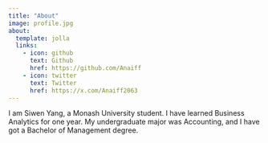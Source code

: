 ```yaml
---
title: "About"
image: profile.jpg
about:
  template: jolla
  links:
    - icon: github
      text: Github
      href: https://github.com/Anaiff
    - icon: twitter
      text: Twitter
      href: https://x.com/Anaiff2063
---
```

<p>I am Siwen Yang, a Monash University student. I have learned Business Analytics for one year. My undergraduate major was Accounting, and I have got a Bachelor of Management degree. </p>
